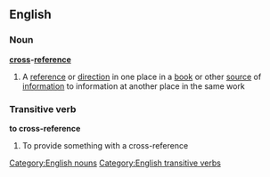 ==English==
===Noun===
'''[[cross]]-[[reference]]'''
#A [[reference]] or [[direction]] in one place in a [[book]] or other [[source]] of [[information]] to information at another place in the same work
===Transitive verb===
'''to cross-reference'''
#To provide something with a cross-reference
[[Category:English nouns]]
[[Category:English transitive verbs]]